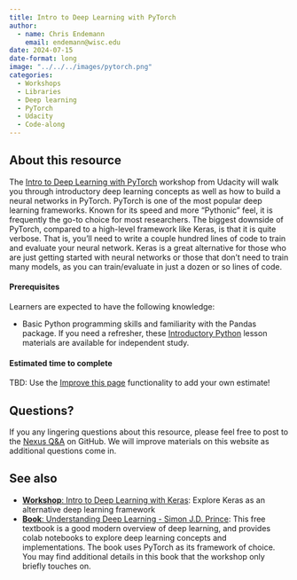 ```yaml
---
title: Intro to Deep Learning with PyTorch
author: 
  - name: Chris Endemann
    email: endemann@wisc.edu
date: 2024-07-15
date-format: long
image: "../../../images/pytorch.png"
categories:
  - Workshops
  - Libraries
  - Deep learning
  - PyTorch
  - Udacity
  - Code-along
---
```


## About this resource
The [Intro to Deep Learning with PyTorch](https://www.udacity.com/course/deep-learning-pytorch--ud188) workshop from Udacity will walk you through introductory deep learning concepts as well as how to build a neural networks in PyTorch. PyTorch is one of the most popular deep learning frameworks. Known for its speed and more "Pythonic" feel, it is frequently the go-to choice for most researchers. The biggest downside of PyTorch, compared to a high-level framework like Keras, is that it is quite verbose. That is, you'll need to write a couple hundred lines of code to train and evaluate your neural network. Keras is a great alternative for those who are just getting started with neural networks or those that don't need to train many models, as you can train/evaluate in just a dozen or so lines of code.

#### Prerequisites
Learners are expected to have the following knowledge:

- Basic Python programming skills and familiarity with the Pandas package. If you need a refresher, these [Introductory Python](https://uw-madison-datascience.github.io/ML-X-Nexus/Learn/Workshops/Intro-Python_Gapminder.html) lesson materials are available for independent study.

#### Estimated time to complete
TBD: Use the [Improve this page](https://github.com/UW-Madison-DataScience/ML-X-Nexus/edit/main/Learn/Workshops/Intro-Deeplearning_PyTorch.qmd) functionality to add your own estimate!

## Questions?
If you any lingering questions about this resource, please feel free to post to the [Nexus Q&A](https://github.com/UW-Madison-DataScience/ML-X-Nexus/discussions/categories/q-a) on GitHub. We will improve materials on this website as additional questions come in.

## See also
- [**Workshop**: Intro to Deep Learning with Keras](https://uw-madison-datascience.github.io/ML-X-Nexus/Learn/Workshops/Intro-Deeplearning_Keras.html): Explore Keras as an alternative deep learning framework
- [**Book**: Understanding Deep Learning - Simon J.D. Prince](https://uw-madison-datascience.github.io/ML-X-Nexus/Learn/Books/Intro-Deeplearning_SimonJDPrince.html): This free textbook is a good modern overview of deep learning, and provides colab notebooks to explore deep learning concepts and implementations. The book uses PyTorch as its framework of choice. You may find additional details in this book that the workshop only briefly touches on.
